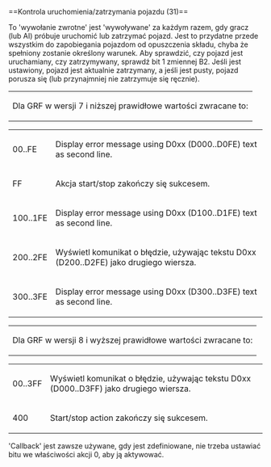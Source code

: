 <noinclude>{{pl/Development/NewGRF/inne strony|en=newgrf-specs.tt-wiki.net/wiki/Callback:_Vehicle_Start/stop_check|pl=pl/Development/NewGRF/NFO Specs/Callback/Vehicle Start∕stop check}}
</noinclude>==<span id="Vehicle_Start/stop_check_(31)"></span><span title="Vehicle Start/stop check (31)" id="Vehicle_Start.2Fstop_check_.2831.29">Kontrola uruchomienia/zatrzymania pojazdu (31)</span>==

To <span title=callback>'wywołanie zwrotne'</span> jest <span title=called>'wywoływane'</span> za każdym razem, gdy gracz (lub AI) próbuje uruchomić lub zatrzymać pojazd. Jest to przydatne przede wszystkim do zapobiegania pojazdom
od opuszczenia składu, chyba że spełniony zostanie określony warunek. Aby sprawdzić, czy pojazd jest uruchamiany, czy zatrzymywany, sprawdź
bit 1 zmiennej B2. Jeśli jest ustawiony, pojazd jest aktualnie zatrzymany, a jeśli jest pusty, pojazd porusza się (lub przynajmniej nie zatrzymuje się ręcznie).
{| style=border:hidden;margin-left:-4px
|{{pl/Development/NewGRF/grfTill|7}} Dla GRF w wersji 7 i niższej prawidłowe wartości zwracane to:
|}<!--dodane tabelarycznie-->
{| 
|-
|00..FE|| Display error message using D0xx (D000..D0FE) text as second line.
|-
|FF|| Akcja start/stop zakończy się sukcesem.
|-
|100..1FE|| Display error message using D0xx (D100..D1FE) text as second line.
|-
|200..2FE|| Wyświetl komunikat o błędzie, używając tekstu D0xx (D200..D2FE) jako drugiego wiersza.
|-
|300..3FE|| Display error message using D0xx (D300..D3FE) text as second line.
|}
{|style=border:hidden;margin-left:-4px
|{{pl/Development/NewGRF/grfFrom|8}} Dla GRF w wersji 8 i wyższej prawidłowe wartości zwracane to:
|}<!--dodane tabelarycznie-->
{| 
|-
|00..3FF|| Wyświetl komunikat o błędzie, używając tekstu D0xx (D000..D3FF) jako drugiego wiersza.
|-
|400|| Start/stop action zakończy się sukcesem.
|}

<span title='Wywołanie zwrotne'>'Callback'</span> jest zawsze używane, gdy jest zdefiniowane, nie trzeba ustawiać bitu we właściwości akcji 0, aby ją aktywować.

<!--[[Category:Callbacks]]-->